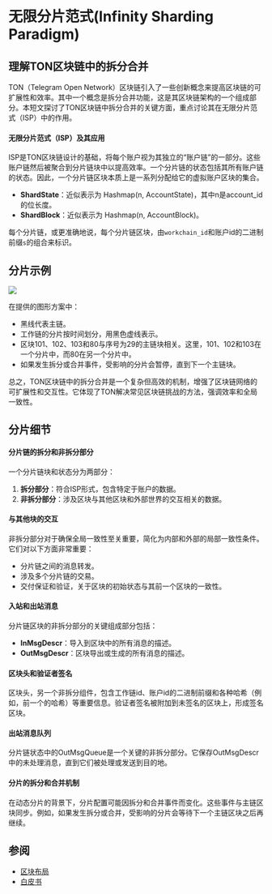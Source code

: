 # 无限分片范式(Infinity Sharding Paradigm)

## 理解TON区块链中的拆分合并

TON（Telegram Open Network）区块链引入了一些创新概念来提高区块链的可扩展性和效率。其中一个概念是拆分合并功能，这是其区块链架构的一个组成部分。本短文探讨了TON区块链中拆分合并的关键方面，重点讨论其在无限分片范式（ISP）中的作用。

#### 无限分片范式（ISP）及其应用

ISP是TON区块链设计的基础，将每个账户视为其独立的“账户链”的一部分。这些账户链然后被聚合到分片链块中以提高效率。一个分片链的状态包括其所有账户链的状态。因此，一个分片链区块本质上是一系列分配给它的虚拟账户区块的集合。

- **ShardState**：近似表示为 Hashmap(n, AccountState)，其中n是account_id的位长度。
- **ShardBlock**：近似表示为 Hashmap(n, AccountBlock)。

每个分片链，或更准确地说，每个分片链区块，由`workchain_id`和账户id的二进制前缀`s`的组合来标识。

## 分片示例

![](/img/docs/blockchain-fundamentals/split-merge.svg)

在提供的图形方案中：

- 黑线代表主链。
- 工作链的分片按时间划分，用黑色虚线表示。
- 区块101、102、103和80与序号为29的主链块相关。这里，101、102和103在一个分片中，而80在另一个分片中。
- 如果发生拆分或合并事件，受影响的分片会暂停，直到下一个主链块。

总之，TON区块链中的拆分合并是一个复杂但高效的机制，增强了区块链网络的可扩展性和交互性。它体现了TON解决常见区块链挑战的方法，强调效率和全局一致性。

## 分片细节

#### 分片链的拆分和非拆分部分

一个分片链块和状态分为两部分：

1. **拆分部分**：符合ISP形式，包含特定于账户的数据。
2. **非拆分部分**：涉及区块与其他区块和外部世界的交互相关的数据。

#### 与其他块的交互

非拆分部分对于确保全局一致性至关重要，简化为内部和外部的局部一致性条件。它们对以下方面非常重要：

- 分片链之间的消息转发。
- 涉及多个分片链的交易。
- 交付保证和验证，关于区块的初始状态与其前一个区块的一致性。

#### 入站和出站消息

分片链区块的非拆分部分的关键组成部分包括：

- **InMsgDescr**：导入到区块中的所有消息的描述。
- **OutMsgDescr**：区块导出或生成的所有消息的描述。

#### 区块头和验证者签名

区块头，另一个非拆分组件，包含工作链id、账户id的二进制前缀和各种哈希（例如，前一个的哈希）等重要信息。验证者签名被附加到未签名的区块上，形成签名区块。

#### 出站消息队列

分片链状态中的OutMsgQueue是一个关键的非拆分部分。它保存OutMsgDescr中的未处理消息，直到它们被处理或发送到目的地。

#### 分片的拆分和合并机制

在动态分片的背景下，分片配置可能因拆分和合并事件而变化。这些事件与主链区块同步。例如，如果发生拆分或合并，受影响的分片会等待下一个主链区块之后再继续。

## 参阅

* [区块布局](/develop/data-formats/block-layout)
* [白皮书](/learn/docs)
